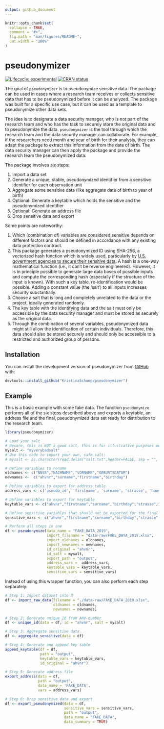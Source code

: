 ```yaml
---
output: github_document
---
```


<!-- README.md is generated from README.Rmd. Please edit that file -->

```r
knitr::opts_chunk$set(
  collapse = TRUE,
  comment = "#>",
  fig.path = "man/figures/README-",
  out.width = "100%"
)
```

# pseudonymizer

<!-- badges: start -->
[![Lifecycle: experimental](https://img.shields.io/badge/lifecycle-experimental-orange.svg)](https://lifecycle.r-lib.org/articles/stages.html#experimental)
[![CRAN status](https://www.r-pkg.org/badges/version/pseudonymizer)](https://CRAN.R-project.org/package=pseudonymizer)
<!-- badges: end -->

The goal of `pseudonymizer` is to pseudonymize sensitive data. The package can be used in cases where a research team receives or collects sensitive data that has to be pseudonymized before it can be analyzed. The package was built for a specific use case, but it can be used as a template to pseudonymize other data sets.

The idea is to designate a data security manager, who is not part of the research team and who has the task to securely store the original data and to pseudonymize the data. `pseudonymizer` is the tool through which the research team and the data security manager can collaborate. For example, if the researchers need month and year of birth for their analysis, they can adapt the package to extract this information from the date of birth. The data security manager can then apply the package and provide the research team the pseudonymized data.

The package involves six steps:

1) Import a data set
2) Generate a unique, stable, pseudonymized identifier from a sensitive identifier for each observation unit  
3) Aggregate some sensitive data (like aggregate date of birth to year of birth)
4) Optional: Generate a keytable which holds the sensitive and the pseudonymized identifier
5) Optional: Generate an address file
6) Drop sensitive data and export


Some points are noteworthy:

1) Which (combination of) variables are considered sensitive depends on different factors and should be defined in accordance with any existing data protection contract.
2) This package generates a pseudonymized ID using SHA-256, a vectorized hash function which is widely used, particularly by [U.S. government agencies to secure their sensitive data](https://csrc.nist.gov/publications/detail/fips/180/4/final). A hash is a one-way mathematical function (i.e., it can't be reverse engineered). However, it is in principle possible to generate large data bases of possible inputs and compute the corresponding hash (especially if the structure of the input is known). With such a key table, re-identification would be possible. Adding a constant value (the 'salt') to all inputs increases security substantially. 
3) Choose a salt that is long and completely unrelated to the data or the project, ideally generated randomly.
4) The key table with the identifying data and the salt must only be accessible by the data security manager and must be stored as securely as the original data.
5) Through the combination of several variables, pseudonymized data might still allow the identification of certain individuals. Therefore, this data should also be stored securely and should only be accessible to a restricted and authorized group of persons. 

## Installation

You can install the development version of pseudonymizer from [GitHub](https://github.com/) with:

``` r
devtools::install_github("KristinaSchuep/pseudonymizer")
```

## Example

This is a basic example with some fake data. The function `pseudonymize` performs all of the six steps described above and exports a keytable, an address file and the final, pseudonymized data set ready for distribution to the research team.

```r
library(pseudonymizer)

# Load your salt
# Beware, this is NOT a good salt, this is for illustrative purposes only!
mysalt <- "myverybadsalt" 
# Use this code to import your own, safe salt:
# mysalt <- as.character(read.delim("salt.txt",header=FALSE, sep = "", dec="."))

# Define variables to rename
oldnames <- c("NNSS","NACHNAME","VORNAME","GEBURTSDATUM")
newnames <-  c("ahvnr","surname","firstname","birthday")

# Define variables to export for address table
address_vars <- c('pseudo_id', 'firstname', 'surname', 'strasse', 'hausnr','plz', 'wohnort')

# Define variables to export for keytable
keytable_vars <- c("ahvnr","firstname","surname","birthday","strasse","hausnr", "plz", "wohnort")

# Define sensitive variables that should not be exported for the final data set
sensitive_vars <- c("ahvnr","firstname","surname","birthday","strasse","hausnr", "plz", "wohnort")

# Perform all steps in one
df <- pseudonymize(data_name = "FAKE_DATA_2019",
                   import_filename = "data-raw/FAKE_DATA_2019.xlsx", 
                   import_oldnames = oldnames,
                   import_newnames = newnames,
                   id_original = "ahvnr",
                   id_salt = mysalt,
                   export_path = "output",
                   address_vars =  address_vars,
                   keytable_vars = keytable_vars,
                   sensitive_vars = sensitive_vars)
```

Instead of using this wrapper function, you can also perform each step separately:

```r
# Step 1: Import dataset into R
df <- import_raw_data(filename = "./data-raw/FAKE_DATA_2019.xlsx",
                      oldnames = oldnames,
                      newnames = newnames)

# Step 2: Generate unique ID from AHV-number 
df <- unique_id(data = df, id = "ahvnr", salt = mysalt)

# Step 3: Aggregate sensitive data 
df <- aggregate_sensitive(data = df)

# Step 4: Generate and append key table 
append_keytable(df = df,
                path = "output",
                keytable_vars = keytable_vars,
                id_original = "ahvnr")

# Step 5: Generate address file 
export_address(data = df,
               path = "output",
               data_name = 'FAKE_DATA',
               vars = address_vars)

# Step 6: Drop sensitive data and export 
df <- export_pseudonymized(data = df,
                           sensitive_vars = sensitive_vars,
                           path = "output",
                           data_name = "FAKE_DATA",
                           data_summary = TRUE)
```


